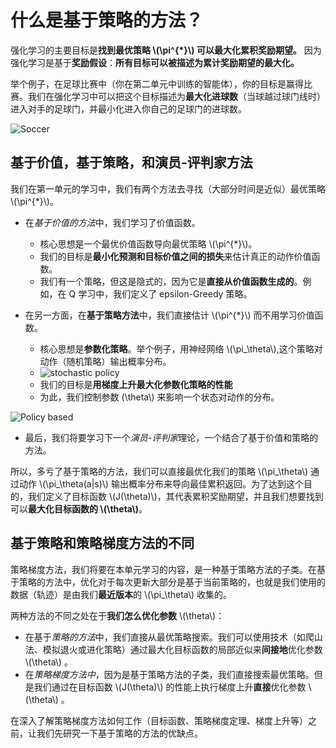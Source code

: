 # 什么是基于策略的方法？

强化学习的主要目标是**找到最优策略 \\(\pi^{*}\\) 可以最大化累积奖励期望。** 因为强化学习是基于**奖励假设**：**所有目标可以被描述为累计奖励期望的最大化。**

举个例子，在足球比赛中（你在第二单元中训练的智能体），你的目标是赢得比赛。我们在强化学习中可以把这个目标描述为**最大化进球数**（当球越过球门线时）进入对手的足球门，并最小化进入你自己的足球门的进球数。

<img src="https://huggingface.co/datasets/huggingface-deep-rl-course/course-images/resolve/main/en/unit6/soccer.jpg" alt="Soccer" />

## 基于价值，基于策略，和演员-评判家方法

我们在第一单元的学习中，我们有两个方法去寻找（大部分时间是近似）最优策略 \\(\pi^{*}\\)。

- 在*基于价值的方法*中，我们学习了价值函数。
  - 核心思想是一个最优价值函数导向最优策略 \\(\pi^{*}\\)。
  - 我们的目标是**最小化预测和目标价值之间的损失**来估计真正的动作价值函数。
  - 我们有一个策略，但这是隐式的，因为它是**直接从价值函数生成的**。例如，在 Q 学习中，我们定义了 epsilon-Greedy 策略。

- 在另一方面，在**基于策略方法**中，我们直接估计 \\(\pi^{*}\\) 而不用学习价值函数。
  - 核心思想是**参数化策略**。举个例子，用神经网络 \\(\pi_\theta\\),这个策略对动作（随机策略）输出概率分布。
  - <img src="https://huggingface.co/datasets/huggingface-deep-rl-course/course-images/resolve/main/en/unit6/stochastic_policy.png" alt="stochastic policy" />
  - 我们的目标是**用梯度上升最大化参数化策略的性能**
  - 为此，我们控制参数 \(\theta\\) 来影响一个状态对动作的分布。

<img src="https://huggingface.co/datasets/huggingface-deep-rl-course/course-images/resolve/main/en/unit6/policy_based.png" alt="Policy based" />

- 最后，我们将要学习下一个*演员-评判家*理论，一个结合了基于价值和策略的方法。

所以，多亏了基于策略的方法，我们可以直接最优化我们的策略 \\(\pi_\theta\\) 通过动作 \\(\pi_\theta(a|s)\\) 输出概率分布来导向最佳累积返回。为了达到这个目的，我们定义了目标函数 \\(J(\theta)\\)，其代表累积奖励期望，并且我们想要找到可以**最大化目标函数的 \\(\theta\\)**。

## 基于策略和策略梯度方法的不同

策略梯度方法，我们将要在本单元学习的内容，是一种基于策略方法的子类。在基于策略的方法中，优化对于每次更新大部分是基于当前策略的，也就是我们使用的数据（轨迹）是由我们**最近版本**的 \\(\pi_\theta\\) 收集的。

两种方法的不同之处在于**我们怎么优化参数** \\(\theta\\)：

- 在基于*策略的方法*中，我们直接从最优策略搜索。我们可以使用技术（如爬山法、模拟退火或进化策略）通过最大化目标函数的局部近似来**间接地**优化参数 \\(\theta\\) 。
- 在*策略梯度方法中*，因为是基于策略方法的子类，我们直接搜索最优策略。但是我们通过在目标函数 \\(J(\theta)\\) 的性能上执行梯度上升**直接**优化参数 \\(\theta\\) 。

在深入了解策略梯度方法如何工作（目标函数、策略梯度定理、梯度上升等）之前，让我们先研究一下基于策略的方法的优缺点。